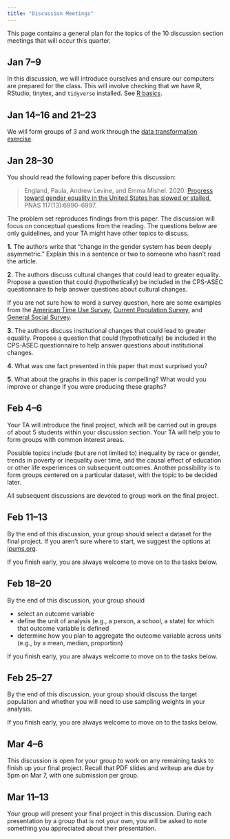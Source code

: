 ```yaml
---
title: "Discussion Meetings"
---
```


This page contains a general plan for the topics of the 10 discussion section meetings that will occur this quarter.

## Jan 7--9

In this discussion, we will introduce ourselves and ensure our computers are prepared for the class. This will involve checking that we have R, RStudio, tinytex, and `tidyverse` installed. See [R basics](topics/r_basics.qmd).

## Jan 14--16 and 21--23

We will form groups of 3 and work through the [data transformation exercise](topics/data_transformation.qmd).

## Jan 28--30

You should read the following paper before this discussion:

> England, Paula, Andrew Levine, and Emma Mishel. 2020. [Progress toward gender equality in the United States has slowed or stalled,](https://www.pnas.org/doi/full/10.1073/pnas.1918891117) PNAS 117(13):6990–6997.

The problem set reproduces findings from this paper. The discussion will focus on conceptual questions from the reading. The questions below are only guidelines, and your TA might have other topics to discuss.

**1.** The authors write that "change in the gender system has been deeply asymmetric." Explain this in a sentence or two to someone who hasn’t read the article.

**2.** The authors discuss cultural changes that could lead to greater equality. Propose a question that could (hypothetically) be included in the CPS-ASEC questionnaire to help answer questions about cultural changes.

::: callout-tip
If you are not sure how to word a survey question, here are some examples from the [American Time Use Survey](https://www.atusdata.org/atus-action/variables/RCVPDLV#questionnaire_text_section), [Current Population Survey](https://cps.ipums.org/cps-action/variables/PENSION#questionnaire_text_section), and [General Social Survey](https://gssdataexplorer.norc.org/variables/706/vshow).
:::

**3.** The authors discuss institutional changes that could lead to greater equality. Propose a question that could (hypothetically) be included in the CPS-ASEC questionnaire to help answer questions about institutional changes.

**4.** What was one fact presented in this paper that most surprised you?

**5.** What about the graphs in this paper is compelling? What would you improve or change if you were producing these graphs?

## Feb 4--6

Your TA will introduce the final project, which will be carried out in groups of about 5 students within your discussion section. Your TA will help you to form groups with common interest areas.

Possible topics include (but are not limited to) inequality by race or gender, trends in poverty or inequality over time, and the causal effect of education or other life experiences on subsequent outcomes. Another possibility is to form groups centered on a particular dataset, with the topic to be decided later.

All subsequent discussions are devoted to group work on the final project.

## Feb 11--13

By the end of this discussion, your group should select a dataset for the final project. If you aren't sure where to start, we suggest the options at [ipums.org](https://www.ipums.org/).

If you finish early, you are always welcome to move on to the tasks below.

## Feb 18--20

By the end of this discussion, your group should

* select an outcome variable
* define the unit of analysis (e.g., a person, a school, a state) for which that outcome variable is defined
* determine how you plan to aggregate the outcome variable across units (e.g., by a mean, median, proportion)

If you finish early, you are always welcome to move on to the tasks below.

## Feb 25--27

By the end of this discussion, your group should discuss the target population and whether you will need to use sampling weights in your analysis.

If you finish early, you are always welcome to move on to the tasks below.

## Mar 4--6

This discussion is open for your group to work on any remaining tasks to finish up your final project. Recall that PDF slides and writeup are due by 5pm on Mar 7, with one submission per group.

## Mar 11--13

Your group will present your final project in this discussion. During each presentation by a group that is not your own, you will be asked to note something you appreciated about their presentation.



